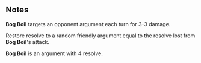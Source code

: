 {{CardPage
|quote = And I became the antennae to attend to even more of the swamp, from places impossibly far reaching.
|description = Create 1 '''Bog Boil'''. </br> [[Expend]], [[Parasite]]
|cost = 1
|rarity = Unique
|decktype = Negotiation
|cardtype = Parasite
|character = Rook
|keywords = [[Expend]], [[Parasite]]
|upgradeable = No
|expreq = 
}}

==Notes==
'''Bog Boil''' targets an opponent argument each turn for 3-3 damage.

Restore resolve to a random friendly argument equal to the resolve lost from '''Bog Boil''''s attack.

'''Bog Boil''' is an argument with 4 resolve.